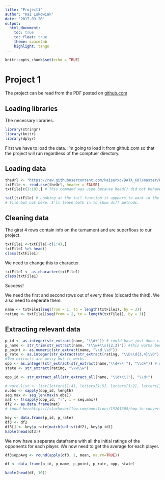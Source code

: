 ```yaml
---
title: "Project1"
author: "Kai Lukowiak"
date: '2017-09-20'
output: 
  html_document:
    toc: true
    toc_float: true
    theme: spacelab
    highlight: tango
---
```


```r
knitr::opts_chunk$set(echo = TRUE)
```
# Project 1

The project can be read from the PDF posted on [github.com](https://github.com/kaiserxc/DATA_607/tree/master/Project%201)


## Loading libraries

The necessary libraries. 
```r
library(stringr)
library(knitr)
library(dplyr)
```

First we have to load the data. I'm going to load it from github.com so that the project will run regardless of the comptuer directory.

## Loading data

```r
theUrl <- "https://raw.githubusercontent.com/kaiserxc/DATA_607/master/Project%201/tournamentinfo.txt"
txtFile <- read.csv(theUrl, header = FALSE)
txtFile[c(1:10),] # This command was used because head() did not behave.

tail(txtFile) # Looking at the tail function it appears to work in the MD
# file but not here. I'll leave both in to show diff methods.

```

## Cleaning data
The girst 4 rows contain info on the turnament and are superflous to our project. 


```r
txtFile1 <-txtFile[-c(1:4),]
txtFile1 %>% head() 
class(txtFile1)

```
We need to change this to character

```r
txtFile1 <- as.character(txtFile1)
class(txtFile1)
```



Success!


We need the first and second rows out of every three (discard the third). We also need to seperate them. 
```r
name <- txtFile1[seq(from = 1, to = length(txtFile1), by = 3)]
rating <- txtFile1[seq(from = 2, to = length(txtFile1), by = 3)]

```


## Extracting relevant data

```r
p_id <- as.integer(str_extract(name, "\\d+")) # could have just done c(1:64)
p_name <- str_trim(str_extract(name, "(\\w+\\s){2,3}")) #This works because name is the first instance.
p_point <- as.numeric(str_extract(name, "\\d.\\d"))
p_rate <- as.integer(str_extract(str_extract(rating, "\\D\\d{3,4}\\D"), "\\d+")) 
#Two extracts are messy but it works.
opp <- as.integer(str_extract(str_extract(name,"\\d+\\|"), "\\d+")) # Average pre rating.
state <- str_extract(rating, "\\w\\w")

```


```r
opp_id <- str_extract_all(str_extract_all(name, "\\d+\\|"), "\\d+")

# word.list <- list(letters[1:4], letters[1:5], letters[1:2], letters[1:6])
n.obs <- sapply(opp_id, length)
seq.max <- seq_len(max(n.obs))
mat <- t(sapply(opp_id, "[", i = seq.max)) 
df2 <- as.data.frame(mat)
# found herehttps://stackoverflow.com/questions/15201305/how-to-convert-a-list-consisting-of-vector-of-different-lengths-to-a-usable-data
```

```r
key <- data.frame(p_id, p_rate)
df3 <- df2
df3[] <- key$p_rate[match(unlist(df2), key$p_id)]
kable(head(df3))
```


We now have a seperate dataframe with all the initial ratings of the opponents for each player.
We now need to get the average for each player.

```r
df3$oppAvg <- round(apply(df3, 1, mean, na.rm=TRUE))
```


```r
df <- data_frame(p_id, p_name, p_point, p_rate, opp, state)

kable(head(df, 10))
```


